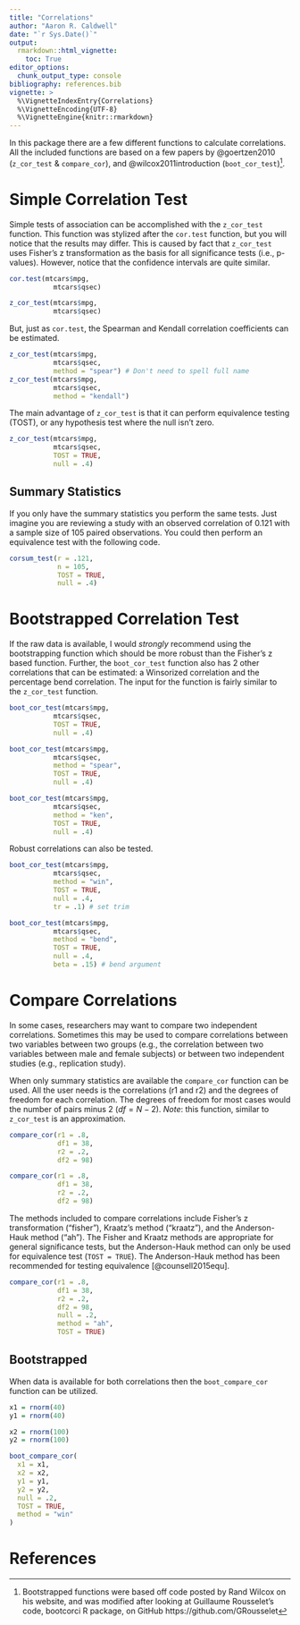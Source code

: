 ```yaml
---
title: "Correlations"
author: "Aaron R. Caldwell"
date: "`r Sys.Date()`"
output: 
  rmarkdown::html_vignette:
    toc: True
editor_options: 
  chunk_output_type: console
bibliography: references.bib
vignette: >
  %\VignetteIndexEntry{Correlations}
  %\VignetteEncoding{UTF-8}
  %\VignetteEngine{knitr::rmarkdown}
---
```


In this package there are a few different functions to calculate correlations. 
All the included functions are based on a few papers by @goertzen2010 (`z_cor_test` & `compare_cor`), and @wilcox2011introduction (`boot_cor_test`)^[Bootstrapped functions were based off code posted by Rand Wilcox on his website, and was modified after looking at Guillaume Rousselet's code, bootcorci R package, on GitHub https://github.com/GRousselet].

# Simple Correlation Test

Simple tests of association can be accomplished with the `z_cor_test` function. 
This function was stylized after the `cor.test` function, but you will notice that the results may differ.
This is caused by fact that `z_cor_test` uses Fisher's z transformation as the basis for all significance tests (i.e., p-values). However, notice that the confidence intervals are quite similar.

```r
cor.test(mtcars$mpg,
           mtcars$qsec)

z_cor_test(mtcars$mpg,
           mtcars$qsec)
```

But, just as `cor.test`, the Spearman and Kendall correlation coefficients can be estimated.

```r
z_cor_test(mtcars$mpg,
           mtcars$qsec,
           method = "spear") # Don't need to spell full name
z_cor_test(mtcars$mpg,
           mtcars$qsec,
           method = "kendall")
```


The main advantage of `z_cor_test` is that it can perform equivalence testing (TOST), or any hypothesis test where the null isn't zero.

```r
z_cor_test(mtcars$mpg,
           mtcars$qsec,
           TOST = TRUE,
           null = .4)
```

## Summary Statistics

If you only have the summary statistics you perform the same tests. Just imagine you are reviewing a study with an observed correlation of 0.121 with a sample size of 105 paired observations. You could then perform an equivalence test with the following code.

```r
corsum_test(r = .121,
            n = 105,
            TOST = TRUE,
            null = .4)
```


# Bootstrapped Correlation Test

If the raw data is available, I would *strongly* recommend using the bootstrapping function which should be more robust than the Fisher's z based function.
Further, the `boot_cor_test` function also has 2 other correlations that can be estimated: a Winsorized correlation and the percentage bend correlation.
The input for the function is fairly similar to the `z_cor_test` function.

```r
boot_cor_test(mtcars$mpg,
           mtcars$qsec,
           TOST = TRUE,
           null = .4)

boot_cor_test(mtcars$mpg,
           mtcars$qsec,
           method = "spear",
           TOST = TRUE,
           null = .4)

boot_cor_test(mtcars$mpg,
           mtcars$qsec,
           method = "ken",
           TOST = TRUE,
           null = .4)
```

Robust correlations can also be tested.

```r
boot_cor_test(mtcars$mpg,
           mtcars$qsec,
           method = "win",
           TOST = TRUE,
           null = .4,
           tr = .1) # set trim

boot_cor_test(mtcars$mpg,
           mtcars$qsec,
           method = "bend",
           TOST = TRUE,
           null = .4,
           beta = .15) # bend argument
```

# Compare Correlations

In some cases, researchers may want to compare two independent correlations. 
Sometimes this may be used to compare correlations between two variables between two groups (e.g., the correlation between two variables between male and female subjects) or between two independent studies (e.g., replication study).

When only summary statistics are available the `compare_cor` function can be used. 
All the user needs is the correlations (r1 and r2) and the degrees of freedom for each correlation.
The degrees of freedom for most cases would the number of pairs minus 2 ($df = N-2$).
*Note*: this function, similar to `z_cor_test` is an approximation. 

```r
compare_cor(r1 = .8,
            df1 = 38,
            r2 = .2,
            df2 = 98)
```

```r
compare_cor(r1 = .8,
            df1 = 38,
            r2 = .2,
            df2 = 98)
```

The methods included to compare correlations include Fisher's z transformation ("fisher"), Kraatz's method ("kraatz"), and the Anderson-Hauk method ("ah"). The Fisher and Kraatz methods are appropriate for general significance tests, but the Anderson-Hauk method can only be used for equivalence test (`TOST = TRUE`). The Anderson-Hauk method has been recommended for testing equivalence [@counsell2015equ].

```r
compare_cor(r1 = .8,
            df1 = 38,
            r2 = .2,
            df2 = 98,
            null = .2,
            method = "ah",
            TOST = TRUE)
```


## Bootstrapped

When data is available for both correlations then the `boot_compare_cor` function can be utilized.

```r
x1 = rnorm(40)
y1 = rnorm(40)

x2 = rnorm(100)
y2 = rnorm(100)

boot_compare_cor(
  x1 = x1,
  x2 = x2,
  y1 = y1,
  y2 = y2,
  null = .2,
  TOST = TRUE,
  method = "win"
)
```


# References
